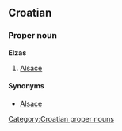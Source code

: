 ==Croatian==

===Proper noun===
'''Elzas''' {{m}}

# [[Alsace]]

====Synonyms====
* [[Alsace#Croatian|Alsace]]

[[Category:Croatian proper nouns]]